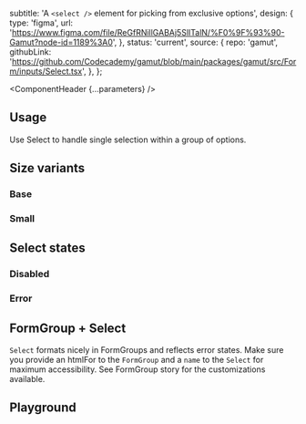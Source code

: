 


  subtitle: 'A `<select />` element for picking from exclusive options',
  design: {
    type: 'figma',
    url: 'https://www.figma.com/file/ReGfRNillGABAj5SlITalN/%F0%9F%93%90-Gamut?node-id=1189%3A0',
  },
  status: 'current',
  source: {
    repo: 'gamut',
    githubLink:
      'https://github.com/Codecademy/gamut/blob/main/packages/gamut/src/Form/inputs/Select.tsx',
  },
};

<Meta of={SelectStories} />

<ComponentHeader {...parameters} />

## Usage

Use Select to handle single selection within a group of options.

## Size variants

### Base

<Canvas of={SelectStories.Base} />

### Small

<Canvas of={SelectStories.Small} />

## Select states

### Disabled

<Canvas of={SelectStories.Disabled} />

### Error

<Canvas of={SelectStories.Error} />

## FormGroup + Select

`Select` formats nicely in FormGroups and reflects error states. Make sure you provide an htmlFor to the `FormGroup` and a `name` to the `Select` for maximum accessibility. See <LinkTo id="Atoms/FormElements/FormGroup">FormGroup</LinkTo> story for the customizations available.

<Canvas of={SelectStories.FormGroupBase} />
<Canvas of={SelectStories.FormGroupSmall} />

## Playground

<Canvas sourceState="shown" of={SelectStories.Default} />

<Controls />
